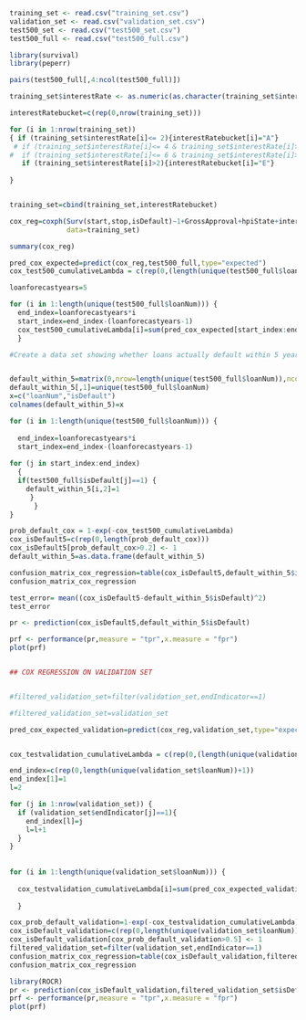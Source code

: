 ```{r}
training_set <- read.csv("training_set.csv")
validation_set <- read.csv("validation_set.csv")
test500_set <- read.csv("test500_set.csv")
test500_full <- read.csv("test500_full.csv")
```


```{r}
library(survival)
library(peperr)

pairs(test500_full[,4:ncol(test500_full)])

training_set$interestRate <- as.numeric(as.character(training_set$interestRate))

interestRatebucket=c(rep(0,nrow(training_set)))

for (i in 1:nrow(training_set)) 
{ if (training_set$interestRate[i]<= 2){interestRatebucket[i]="A"}
 # if (training_set$interestRate[i]<= 4 & training_set$interestRate[i]>2){interestRatebucket[i]="B"}
#  if (training_set$interestRate[i]<= 6 & training_set$interestRate[i]>4){interestRatebucket[i]="D"}
   if (training_set$interestRate[i]>2){interestRatebucket[i]="E"}
  
}


training_set=cbind(training_set,interestRatebucket)    

cox_reg=coxph(Surv(start,stop,isDefault)~1+GrossApproval+hpiState+interestRatebucket,
              data=training_set)

summary(cox_reg)

pred_cox_expected=predict(cox_reg,test500_full,type="expected")
cox_test500_cumulativeLambda = c(rep(0,(length(unique(test500_full$loanNum)))))

loanforecastyears=5

for (i in 1:length(unique(test500_full$loanNum))) {
  end_index=loanforecastyears*i
  start_index=end_index-(loanforecastyears-1)
  cox_test500_cumulativeLambda[i]=sum(pred_cox_expected[start_index:end_index])
  }

#Create a data set showing whether loans actually default within 5 year horizon


default_within_5=matrix(0,nrow=length(unique(test500_full$loanNum)),ncol=2)
default_within_5[,1]=unique(test500_full$loanNum)
x=c("loanNum","isDefault")
colnames(default_within_5)=x

for (i in 1:length(unique(test500_full$loanNum))) {
  
  end_index=loanforecastyears*i
  start_index=end_index-(loanforecastyears-1)
  
for (j in start_index:end_index)
  {
  if(test500_full$isDefault[j]==1) {
    default_within_5[i,2]=1
     }
      }
}

prob_default_cox = 1-exp(-cox_test500_cumulativeLambda)
cox_isDefault5=c(rep(0,length(prob_default_cox)))
cox_isDefault5[prob_default_cox>0.2] <- 1
default_within_5=as.data.frame(default_within_5)

confusion_matrix_cox_regression=table(cox_isDefault5,default_within_5$isDefault)
confusion_matrix_cox_regression

test_error= mean((cox_isDefault5-default_within_5$isDefault)^2)
test_error

pr <- prediction(cox_isDefault5,default_within_5$isDefault)

prf <- performance(pr,measure = "tpr",x.measure = "fpr")
plot(prf)


## COX REGRESSION ON VALIDATION SET


#filtered_validation_set=filter(validation_set,endIndicator==1)

#filtered_validation_set=validation_set

pred_cox_expected_validation=predict(cox_reg,validation_set,type="expected")


cox_testvalidation_cumulativeLambda = c(rep(0,(length(unique(validation_set$loanNum)))))

end_index=c(rep(0,length(unique(validation_set$loanNum))+1))
end_index[1]=1
l=2

for (j in 1:nrow(validation_set)) {
  if (validation_set$endIndicator[j]==1){
    end_index[l]=j
    l=l+1
  }
}
  
  
for (i in 1:length(unique(validation_set$loanNum))) {
  
  cox_testvalidation_cumulativeLambda[i]=sum(pred_cox_expected_validation[end_index[i]:end_index[i+1]])
  
  }

cox_prob_default_validation=1-exp(-cox_testvalidation_cumulativeLambda)
cox_isDefault_validation=c(rep(0,length(unique(validation_set$loanNum))))
cox_isDefault_validation[cox_prob_default_validation>0.5] <- 1
filtered_validation_set=filter(validation_set,endIndicator==1)
confusion_matrix_cox_regression=table(cox_isDefault_validation,filtered_validation_set$isDefault)
confusion_matrix_cox_regression

library(ROCR)
pr <- prediction(cox_isDefault_validation,filtered_validation_set$isDefault)
prf <- performance(pr,measure = "tpr",x.measure = "fpr")
plot(prf)


```

